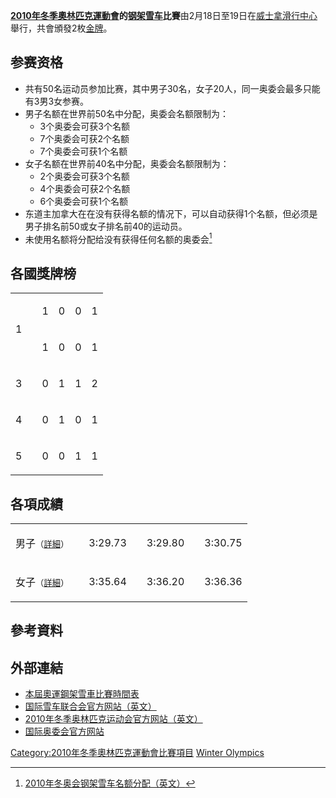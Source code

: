 {{noteTA|G1=地名|G2=Sports
|1=zh-hans:乔纳森;zh-hk:莊拿芬;zh-tw:喬納森;
}}
'''[[2010年冬季奧林匹克運動會|2010年冬季奧林匹克運動會]]的[[钢架雪车|钢架雪车]]比賽'''由2月18日至19日在[[威士拿滑行中心|威士拿滑行中心]]舉行，共會頒發2枚[[金牌|金牌]]。

== 参赛资格 ==
* 共有50名运动员参加比赛，其中男子30名，女子20人，同一奥委会最多只能有3男3女参赛。
* 男子名额在世界前50名中分配，奥委会名额限制为：
** 3个奥委会可获3个名额
** 7个奥委会可获2个名额
** 7个奥委会可获1个名额
* 女子名额在世界前40名中分配，奥委会名额限制为：
** 2个奥委会可获3个名额
** 4个奥委会可获2个名额
** 6个奥委会可获1个名额
* 东道主加拿大在在没有获得名额的情况下，可以自动获得1个名额，但必须是男子排名前50或女子排名前40的运动员。
* 未使用名额将分配给没有获得任何名额的奥委会<ref>[http://www.sport.nl/content/pdf/207223/vancouver/bobsleeskeletoninternationaal 2010年冬奥会钢架雪车名额分配（英文）]{{dead link|date=十一月 2017 |bot=InternetArchiveBot }}</ref>

== 各國獎牌榜 ==
{| {{RankedMedalTable|class=wikitable sortable}}
|-
| rowspan="2"|1 ||align=left| {{flagIOCteam|CAN|2010年冬季}} || 1 || 0 || 0 || 1
|-
| align=left| {{flagIOCteam|GBR|2010年冬季}} || 1 || 0 || 0 || 1
|-
| 3 ||align=left| {{flagIOCteam|GER|2010年冬季}} || 0 || 1 || 1 || 2
|-
| 4 ||align=left| {{flagIOCteam|LAT|2010年冬季}} || 0 || 1 || 0 || 1
|-
| 5 ||align=left| {{flagIOCteam|RUS|2010年冬季}} || 0 || 0 || 1 || 1
|}<!-- 按格式替换即可
|-
| 1 ||align=left| {{}} || 12 || 1 || 2 || 15
-->

== 各項成績 ==
{| {{MedalistTable|type=項目|columns=2|labelwidth=180px|style=font-size:small;}}
|-
|男子<small>（[[2010年冬季奥林匹克运动会男子钢架雪车比赛|詳細]]）</small>
|{{flagIOCmedalist|[[莊拿芬·蒙哥马利|莊拿芬·蒙哥马利]]|CAN|2010年冬季}}||3:29.73
|{{flagIOCmedalist|[[马丁斯|马丁斯]]|LAT|2010年冬季}}||3:29.80
|{{flagIOCmedalist|[[特列季亚科夫|特列季亚科夫]]|RUS|2010年冬季}}||3:30.75
|-
|女子<small>（[[2010年冬季奥林匹克运动会女子钢架雪车比赛|詳細]]）</small>
|{{flagIOCmedalist|[[埃米·威廉斯|埃米·威廉斯]]|GBR|2010年冬季}}||3:35.64
|{{flagIOCmedalist|[[科尔斯汀|科尔斯汀]]|GER|2010年冬季}}||3:36.20
|{{flagIOCmedalist|[[安雅|安雅]]|GER|2010年冬季}}||3:36.36
|}

== 參考資料 ==
<div class="references-small">
<references />
</div>

== 外部連結 ==
* [http://www.vancouver2010.com/en/competition-schedules-and-venues/competition-schedules/schedule-by-sport/-/42964/43600/1pkgx8g/index.html 本屆奧運鋼架雪車比賽時間表]{{Wayback|url=http://www.vancouver2010.com/en/competition-schedules-and-venues/competition-schedules/schedule-by-sport/-/42964/43600/1pkgx8g/index.html |date=20090627112505 }}
* [http://www.fibt.com 国际雪车联合会官方网站（英文）]{{Wayback|url=http://www.fibt.com/ |date=20150315003857 }}
* [http://www.vancouver2010.com 2010年冬季奥林匹克运动会官方网站（英文）]{{Wayback|url=http://www.vancouver2010.com/ |date=20100228081422 }}
* [https://web.archive.org/web/20080703205123/http://olympics.org/ 国际奥委会官方网站]

{{奥林匹克运动会钢架雪车比赛}}
{{2010年冬季奥林匹克运动会项目}}

[[Category:2010年冬季奧林匹克運動會比賽項目|Category:2010年冬季奧林匹克運動會比賽項目]]
[[Category:2010年空架雪車|Winter Olympics]]
